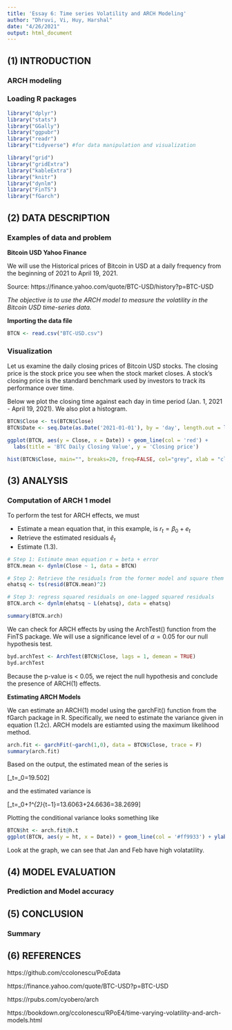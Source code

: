 ```yaml
---
title: 'Essay 6: Time series Volatility and ARCH Modeling'
author: "Dhruvi, Vi, Huy, Harshal"
date: "4/26/2021"
output: html_document
---
```


## (1) INTRODUCTION

### ARCH modeling 


### Loading R packages

```r
library("dplyr")
library("stats")
library("GGally")
library("ggpubr")
library("readr")
library("tidyverse") #for data manipulation and visualization

library("grid")
library("gridExtra")
library("kableExtra")
library("knitr")
library("dynlm")
library("FinTS")
library("fGarch")
```

## (2) DATA DESCRIPTION

### Examples of data and problem

**Bitcoin USD Yahoo Finance**

We will use the Historical prices of Bitcoin in USD at a daily frequency from the beginning of 2021 to April 19, 2021.

Source: https://finance.yahoo.com/quote/BTC-USD/history?p=BTC-USD

*The objective is to use the ARCH model to measure the volatility in the Bitcoin USD time-series data.*

**Importing the data file**

```r
BTCN <- read.csv("BTC-USD.csv")
```

### Visualization

Let us examine the daily closing prices of Bitcoin USD stocks. The closing price is the stock price you see when the stock market closes. A stock's closing price is the standard benchmark used by investors to track its performance over time. 

Below we plot the closing time against each day in time period (Jan. 1, 2021 - April 19, 2021). We also plot a histogram.

```r
BTCN$Close <- ts(BTCN$Close)
BTCN$Date <- seq.Date(as.Date('2021-01-01'), by = 'day', length.out = length(BTCN$Close))

ggplot(BTCN, aes(y = Close, x = Date)) + geom_line(col = 'red') +
  labs(title = 'BTC Daily Closing Value', y = 'Closing price')

hist(BTCN$Close, main="", breaks=20, freq=FALSE, col="grey", xlab = "closing price") 
```


## (3) ANALYSIS

### Computation of ARCH 1 model

To perform the test for ARCH effects, we must

+ Estimate a mean equation that, in this example, is $r_t=β_0+e_t$
+ Retrieve the estimated residuals $\hat{e}_t$
+ Estimate (1.3).

```r
# Step 1: Estimate mean equation r = beta + error
BTCN.mean <- dynlm(Close ~ 1, data = BTCN)

# Step 2: Retrieve the residuals from the former model and square them
ehatsq <- ts(resid(BTCN.mean)^2)

# Step 3: regress squared residuals on one-lagged squared residuals
BTCN.arch <- dynlm(ehatsq ~ L(ehatsq), data = ehatsq)

summary(BTCN.arch)
```

We can check for ARCH effects by using the ArchTest() function from the FinTS package. We will use a significance level of $\alpha=0.05$ for our null hypothesis test.

```r
byd.archTest <- ArchTest(BTCN$Close, lags = 1, demean = TRUE)
byd.archTest
```
Because the p-value is < 0.05, we reject the null hypothesis and conclude the presence of ARCH(1) effects.
  
**Estimating ARCH Models**

We can estimate an ARCH(1) model using the garchFit() function from the fGarch package in R. Specifically, we need to estimate the variance given in equation (1.2c). ARCH models are estiamted using the maximum likelihood method.

```r
arch.fit <- garchFit(~garch(1,0), data = BTCN$Close, trace = F)
summary(arch.fit)

```
Based on the output, the estimated mean of the series is

\[\hat{r}_t=\hat{\beta}_0=19.502\]

and the estimated variance is

\[\hat{h}_t=\hat{\alpha}_0+\hat{\alpha}_1\hat{e}^{2}_{t−1}=13.6063+24.6636=38.2699\]


Plotting the conditional variance looks something like

```r
BTCN$ht <- arch.fit@h.t
ggplot(BTCN, aes(y = ht, x = Date)) + geom_line(col = '#ff9933') + ylab('Conditional Variance') + xlab('Date')

```
Look at the graph, we can see that Jan and Feb have high volatatility.

## (4) MODEL EVALUATION

### Prediction and Model accuracy


## (5) CONCLUSION

### Summary



## (6) REFERENCES

 https://github.com/ccolonescu/PoEdata
 
 https://finance.yahoo.com/quote/BTC-USD?p=BTC-USD
 
 https://rpubs.com/cyobero/arch
 
 https://bookdown.org/ccolonescu/RPoE4/time-varying-volatility-and-arch-models.html
 